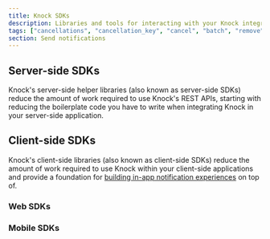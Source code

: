 ```yaml
---
title: Knock SDKs
description: Libraries and tools for interacting with your Knock integration.
tags: ["cancellations", "cancellation_key", "cancel", "batch", "remove"]
section: Send notifications
---
```


## Server-side SDKs

Knock's server-side helper libraries (also known as server-side SDKs) reduce the amount of work required to use Knock's REST APIs, starting with reducing the boilerplate code you have to write when integrating Knock in your server-side application.

<SdkCardGroup>
  <SdkCard
    title="Node SDK"
    linkUrl="https://github.com/knocklabs/knock-node"
    icon="node"
    languages={["Node.js", "TypeScript"]}
    isExternal={true}
  />
  <SdkCard
    title="Python SDK"
    linkUrl="https://github.com/knocklabs/knock-python"
    icon="python"
    languages={["Python"]}
    isExternal={true}
  />
  <SdkCard
    title="Ruby SDK"
    linkUrl="https://github.com/knocklabs/knock-ruby"
    icon="ruby"
    languages={["Ruby"]}
    isExternal={true}
  />
  <SdkCard
    title="Go SDK"
    linkUrl="https://github.com/knocklabs/knock-go"
    icon="go"
    languages={["Golang"]}
    isExternal={true}
  />
  <SdkCard
    title="Java SDK"
    linkUrl="https://github.com/knocklabs/knock-java"
    icon="java"
    languages={["Java"]}
    isExternal={true}
  />
  <SdkCard
    title=".NET SDK"
    linkUrl="https://github.com/knocklabs/knock-dotnet"
    icon="dotnet"
    languages={["C#"]}
    isExternal={true}
  />
  <SdkCard
    title="Elixir SDK"
    linkUrl="https://github.com/knocklabs/knock-elixir"
    icon="elixir"
    languages={["Elixir"]}
    isExternal={true}
  />
  <SdkCard
    title="PHP SDK"
    linkUrl="https://github.com/knocklabs/knock-php"
    icon="php"
    languages={["PHP"]}
    isExternal={true}
  />
</SdkCardGroup>

## Client-side SDKs

Knock's client-side libraries (also known as client-side SDKs) reduce the amount of work required to use Knock within your client-side applications and provide a foundation for [building in-app notification experiences](/in-app-ui/overview) on top of.

### Web SDKs

<SdkCardGroup>
  <SdkCard
    title="Javascript SDK"
    linkUrl="https://github.com/knocklabs/javascript/tree/main/packages/client"
    icon="javascript"
    languages={["JavaScript", "TypeScript"]}
    isExternal={true}
  />
  <SdkCard
    title="React SDK"
    linkUrl="https://github.com/knocklabs/javascript/tree/main/packages/react"
    icon="react"
    languages={["JavaScript", "TypeScript"]}
    isExternal={true}
  />
</SdkCardGroup>

### Mobile SDKs

<SdkCardGroup>
  <SdkCard
    title="iOS SDK"
    linkUrl="https://github.com/knocklabs/knock-swift"
    icon="swift"
    languages={["Swift"]}
    isExternal={true}
  />
  <SdkCard
    title="Android SDK"
    linkUrl="https://github.com/knocklabs/knock-android"
    icon="kotlin"
    languages={["Kotlin"]}
    isExternal={true}
  />
  <SdkCard
    title="Flutter SDK"
    linkUrl="https://github.com/knocklabs/knock-flutter"
    icon="flutter"
    languages={["Flutter", "Dart"]}
    isExternal={true}
  />
  <SdkCard
    title="React Native SDK"
    linkUrl="https://github.com/knocklabs/javascript/tree/main/packages/react-native"
    icon="reactnative"
    languages={["JavaScript", "TypeScript"]}
    isExternal={true}
  />
  <SdkCard
    title="Expo SDK"
    linkUrl="https://github.com/knocklabs/javascript/tree/main/packages/expo"
    icon="expo"
    languages={["JavaScript", "TypeScript"]}
    isExternal={true}
  />
</SdkCardGroup>
